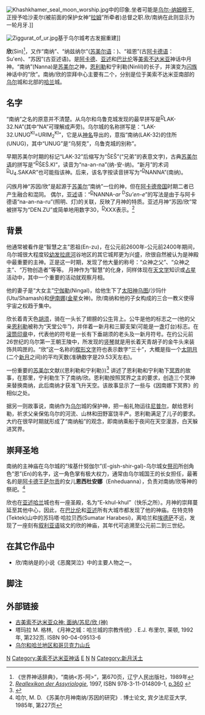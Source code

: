{{noteTA
|1=zh-cn:欣; zh-tw:辛;
|2=zh-cn:勒; zh-tw:爾;
|3=zh-cn:苏美尔; zh-tw:蘇美;
}}
[[File:Khashkhamer_seal_moon_worship.jpg|thumb]]中的印象.坐者可能是[[乌尔-纳姆穆|乌尔-纳姆穆]]王,正授予哈沙麦尔(被前面的保护女神“[[拉姆|拉姆]]”所牵者)总督之职.欣/南纳在此则显示为一轮月牙.]]

[[File:Ziggurat_of_ur.jpg|thumb]]基于乌尔城考古发掘重建]]

'''欣'''(Sin)<ref>《世界神话辞典》，“南纳<苏-阿>”，第670页，辽宁人民出版社，1989年</ref>{{IPAc-en|ˈ|s|iː|n}}，又作“南纳”、“纳兹纳尔”([[苏美尔语|苏美尔语]]：{{lang|sux-Latn|<sup>[[dingir|D]]</sup>ŠEŠ.KI, <sup>D</sup>NANNA}})、“祖恩”(古[[阿卡德语|阿卡德语]]：Su'en)、“苏因”(古亚述语)。是[[阿卡德|阿卡德]]、[[亚述|亚述]]和[[巴比伦|巴比伦]]等[[美索不达米亚|美索不达米亚]]神话中月神。“南纳”(Nanna)是[[苏美尔|苏美尔]]之神，[[恩利勒|恩利勒]]和宁利勒(Ninlil)的长子，并演变为[[闪米特人|闪族]]神话中的“欣”。南纳/欣的崇拜中心主要有二个，分别是位于美索不达米亚南部的[[乌尔|乌尔]]城和北部的[[哈兰_(土耳其)|哈兰]]城。

==名字==
“南纳”之名的原意并不清楚。从乌尔和乌鲁克城发现的最早拼写是<sup>[[dingir|D]]</sup>LAK-32.NA”(其中“NA”可理解成声旁)。乌尔城的名称拼写是：“</sup>LAK-32.UNUG<sup>KI</sup>=URIM<sub>2</sub><sup>KI</sup>”，它是从[[神名|神名]]导出的，意指“南纳(LAK-32)的住所(UNUG)，其中“UNUG”是“乌努克”，乌鲁克城的别称”。

早期苏美尔时期的标记“LAK-32”后缩写为“ŠEŠ”(“兄弟”的表意文字)，古典[[苏美尔语|苏美尔语]]的拼写是”<sup>[[dingir|D]]</sup>ŠEŠ.KI“，读音为“na-an-na”(纳-安-纳)。“新月”的术词<sup>[[dingir|D]]</sup>U<sub>4</sub>.SAKAR”也可能指该神。后来，该名字按读音拼写为“<sup>[[dingir|D]]</sup>NANNA”(南纳)。

闪族月神“苏因/欣”是起源于[[苏美尔|苏美尔]]“南纳”一位的神，但在[[阿卡德帝国|阿卡德帝国]]时期二者已产生融合和混同。 偶尔，[[亚述|亚述]]语：“<sup>[[dingir|D]]</sup>NANNA-''ar'' <sup>D</sup>''Su'en-e''”的写法是由于与阿卡德语“na-an-na-ru”(照明、灯)的关联，反映了月神的特质。亚述月神“苏因/欣”常被拼写为“DEN.ZU”或简单地用数字30，<sup>[[dingir|D]]</sup>XXX表示。<ref>''[[Reallexikon_der_Assyriologie|Reallexikon der Assyriologie]]'', 1997, ISBN 978-3-11-014809-1, [http://books.google.com/books?id=O1yFrzi-MgYC&pg=RA2-PA360&lpg=RA2-PA360&dq=%22LAK32.NA%22&source=bl&ots=EdyMpkD6IK&sig=Wa3_AX4ZHkYZTyohXRIUeN4SY24&hl=en&ei=5mR5SrusDcOg_AaomoiABg&sa=X&oi=book_result&ct=result&resnum=1#v=onepage&q=%22LAK32.NA%22&f=false p.360] {{Wayback|url=http://books.google.com/books?id=O1yFrzi-MgYC&pg=RA2-PA360&lpg=RA2-PA360&dq=%22LAK32.NA%22&source=bl&ots=EdyMpkD6IK&sig=Wa3_AX4ZHkYZTyohXRIUeN4SY24&hl=en&ei=5mR5SrusDcOg_AaomoiABg&sa=X&oi=book_result&ct=result&resnum=1#v=onepage&q=%22LAK32.NA%22&f=false |date=20160624061303 }}</ref>

== 背景 ==
他通常被看作是“智慧之主”恩祖(En-zu)，在公元前2600年-公元前2400年期间，乌尔城很大程度较[[幼发拉底河|幼发拉底河]]谷地区的其它城邦更为兴盛，欣很自然被认为是神殿中最重要的主神。正是这一时期，发现了他大量的称号：“众神之父”、“众神之主”、“万物创造者”等等。 月神作为“智慧”的化身，同样体现在[[天文学|天文学]]知识或[[占星|占星]]活动中，其中一个重要的活动就观察月相。

他的妻子是“大女主”[[宁伽勒|宁伽勒]](Ningal)，给他生下了[[太阳神|太阳神]][[乌图|乌图]]/沙玛什(Utu/Shamash)和[[伊南娜|伊南娜]]([[金星|金星]]女神)。欣/南纳和他的子女构成的三合一教义使得宇宙之权趋于集中。

欣长着青天色[[胡须|胡须]]，骑在一头长了翅膀的公[[牛|牛]]背上。公牛是他的标志之一(他的父亲[[恩利勒|恩利勒]]被称为“天堂公牛”)，并伴着一新月和三脚支架(可能是一盏灯台)标志。在[[滚筒印章|滚筒印章]]中，代表他的符号是一长有下垂胡须的老头及一新月符号。在约公元前26世纪的乌尔第一王朝王陵中，所发现的[[竖琴|竖琴]]就是用长着天青胡子的金牛头来装饰共鸣匣的。“欣”这一名称的[[楔形文字|楔形文字]]符也表示数字“三十”，大概是指一个[[太阴月|太阴月]](二个[[新月|新月]]之间)的平均天数(准确数字是29.53天左右)。

一份重要的[[苏美尔|苏美尔]]文献(《恩利勒和宁利勒》)<ref>{{cite web |url=http://etcsl.orinst.ox.ac.uk/section1/tr121.htm |title=恩利勒和宁利勒: 译文 |access-date=2014-08-03 |archive-date=2019-07-15 |archive-url=https://web.archive.org/web/20190715211001/http://etcsl.orinst.ox.ac.uk/section1/tr121.htm |dead-url=no }}</ref> 讲述了恩利勒和宁利勒下[[冥界|冥界]]的故事，在那里，宁利勒生下了南纳/欣。恩利勒按照冥界之主的要求，创造三个冥神来替换南纳，此后南纳才获准飞升天空。该故事显示了一些与《因南娜下冥界》的相似之处。

据另一则故事说，南纳作为[[乌尔|乌尔]]城的保护神，把一船礼物运往[[尼普尔|尼普尔]]，献给恩利勒，祈求父亲保佑乌尔的河流、山林和田野富饶丰产。恩利勒满足了儿子的要求。大约在很早时期就形成了“南纳船”的观念，即南纳乘船于夜间在天空漫游，白天躲进冥界。

== 崇拜圣地 ==
南纳的主神庙在乌尔城的“埃基什努伽尔”(E-gish-shir-gal)-乌尔城女[[祭司|祭司]]所创角色“恩”(En)的名字，这一角色掌有极大权力，通常由乌尔城国王的长女担任，最著名的是[[阿卡德|阿卡德]]王[[萨尔贡|萨尔贡]]的女儿'''恩西杜安娜'''（Enheduanna），负责对南纳/欣等神的祭祀。<ref>哈尔, M. D. 《苏美尔月神南纳/苏因的研究》. 博士论文, 宾夕法尼亚大学, 1985年, 第227页</ref>

欣也在[[亚述|亚述]][[哈兰|哈兰]]城也有一座圣殿，名为“E-khul-khul”（快乐之所）。月神的崇拜蔓延至其他中心，因此，在[[巴比伦|巴比伦]]和[[亚述|亚述]]所有大城市都发现了他的神庙。在特克特(Tektek)山中的苏玛塔·哈拉贝西(Sumatar Harabesi)，离哈兰和[[埃德萨|埃德萨]]不远，发现了一座刻有[[叙利亚语|叙利亚语]]铭文的欣的神庙，其年代可追溯至公元前二到三世纪。

==在其它作品中==
*欣/南纳是{{Link-en|雪洛琳·肯扬|Sherrilyn Kenyon}}的小说《恶魔哭泣》中的主要人物之一。

==脚注==
{{1911}}
{{Reflist}}

==外部链接==
{{Commons category|南纳 (神)}}
*[http://oracc.museum.upenn.edu/amgg/listofdeities/nannasuen/ 古美索不达米亚众神: 面纳/苏尼/欣 (神)] {{Wayback|url=http://oracc.museum.upenn.edu/amgg/listofdeities/nannasuen/ |date=20170207171208 }}
*塔玛拉 M. 格林, 《月神之城：哈兰城的宗教传统》. E.J. 布里尔, 莱顿, 1992年, 第232页. ISBN 90-04-09513-6
*[http://jqjacobs.net/blog/gobekli_tepe.html 乌尔和哈兰地区和哥贝克力山丘] {{Wayback|url=http://jqjacobs.net/blog/gobekli_tepe.html |date=20210224025701 }}


{{DEFAULTSORT:欣 (神话)}}
[[Category:西亞神祇|N]]
[[Category:美索不达米亚神话|Category:美索不达米亚神话]]
[[Category:美索不達米亞神祇|E]]
[[Category:月神|N]]
[[Category:智慧之神|N]]
[[Category:新月沃土|Category:新月沃土]]

{{中东神话}}